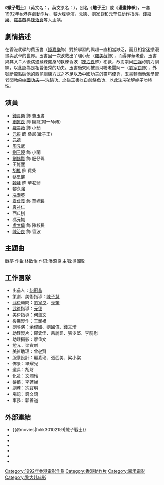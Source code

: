 {{Infobox Film
|片名          = 蠍子戰士
|電影原名      = ''{{lang|en|Operation Scorpio}}''
|圖像          = Operation Scorpio DVD cover.jpg
|圖像說明      = 電影《蠍子王》DVD封面
|導演          = [[黎大煒|黎大煒]]
|監製          = 陳佩華
|製片          = [[洪金寶|洪金寶]]、[[何冠昌|何冠昌]]<br>[[陳佩華|陳佩華]]、[[陳子慧|陳子慧]]
|動作指導      = {{ubl|[[元德|元德]]|[[劉家良|劉家良]]|[[元奎|元奎]]}}
|編劇          = [[黃炳耀_(編劇)|黃炳耀]]、[[陳子慧|陳子慧]]、[[呂秀鳳|呂秀鳳]]
|劇本          = 
|故事          = 
|原著          = 
|旁白          = 
|統籌          = 陳子慧
|主演          = [[錢嘉樂|錢嘉樂]]<br>[[劉家良|劉家良]]<br>[[羅美薇|羅美薇]]
|副標題        = 
|片尾曲        = 
|配樂          = [[林敏怡|林敏怡]]
|攝影          = 黃寶文、曾子驄
|剪輯          = 潘雄
|製片商        = [[嘉禾電影|嘉禾(香港)有限公司]]<br>寶禾影業有限公司<br>嘉峰電影有限公司
|發行商        = {{BHKG}}：[[嘉禾電影|嘉禾(香港)有限公司]]
|上映日期      = {{BHKG}}：{{film date|1992|11|12}}
|發行日期      = 
|片長          = 96 分鐘
|產地          = {{英屬香港電影}}
|語言          = 粵語
|官方網站      = 
|預算          = 
|票房          = HK $512,932.00
|amg_id      = 1:145293
|imdb_id     = tt0102159
}}
《'''蠍子戰士'''》（英文名：''{{lang|en|Operation Scorpio}}''，英文原名：''{{lang|en|The Scorpion King}}''），別名《'''蠍子王'''》或《'''漫畫神拳'''》，一套1992年香港[[喜劇片|喜劇]][[動作片|動作片]]，[[黎大煒|黎大煒]]導演，[[元德|元德]]、[[劉家良|劉家良]]和[[元奎|元奎]]任[[動作指導|動作指導]]，[[錢嘉樂|錢嘉樂]]、[[羅美薇|羅美薇]]與[[陳治良|陳治良]]等人主演。

== 劇情描述 ==
在香港就學的費玉書（[[錢嘉樂|錢嘉樂]]飾）對於學習的興趣一直相當缺乏，而且相當迷戀漫畫與武學的世界。玉書因一次欲救出丫環小茹（[[羅美薇|羅美薇]]飾），而得罪華老爺，玉書與其父二人後偶遇鍛鍊健身的教練香波（[[陳治良|陳治良]]飾）相救，故而崇尚[[西洋|西洋]]的肌力訓練，以此認為是相當優秀的功夫。玉書後來則被賣河粉老闆阿一（[[劉家良|劉家良]]飾），外號斷龍點破他的西洋訓練方式之不足以及中國功夫的靈巧優秀，玉書轉而勤奮學習老闆教的[[中國功夫|中國功夫]]──洗鍋功。之後玉書也自創鱔魚功，以此法來破解蠍子功特性。

== 演員 ==
*[[錢嘉樂|錢嘉樂]] 飾 費玉書
*[[劉家良|劉家良]] 飾 斷龍(阿一師傅)
*[[羅美薇|羅美薇]] 飾 小茹
*[[元振|元振]] 飾 桑尼(蠍子王)
*[[元德|元德]]
*[[周元武|周元武]]
*[[劉玉婷|劉玉婷]] 飾 小蘭
*[[劉錫賢|劉錫賢]] 飾 肥仔興
*王憾塵
*[[胡楓|胡楓]] 飾 費柴
*蔡忠健
*[[韓坤|韓坤]] 飾 華老爺
*黎永強
*[[冼灝英|冼灝英]]
*[[袁信義|袁信義]] 飾 華探長
*[[袁祥仁|袁祥仁]]
*西瓜刨
*馮元幟
*[[盧大偉_(香港)|盧大偉]] 飾 陳校長
*[[陳治良|陳治良]] 飾 香波
== 主題曲 ==
戰夢 作曲:林敏怡 作词:潘源良 主唱:吳國敬

== 工作團隊 ==
*出品人：[[何冠昌|何冠昌]]
*策劃、美術指導：[[陳子慧|陳子慧]]
*[[武術|武術]]顧問：[[劉家良|劉家良]]、[[元奎|元奎]]
*[[武術|武術]]指導：[[元德|元德]]
*美術指導：何劍文
*後期製作：王耀祖
*副導演：余偉國、劉國偉、錢文琦
*助理製片：邵雲佳、呂麗莎、張少堅、李龍慰
*助理攝影：廖偉文
*燈光：梁貴新
*美術助理：曾敬賢
*服裝設計：顧嘉玲、張西美、梁小棠
*佈景：畢耀光
*道具：胡財
*化妝：文潤玲
*髮飾：李蓮娣
*劇務：冼寶明
*場記：錢文錡
*事務：郭善道

==外部連結==
*{{@movies|fohk30102159|蠍子戰士}}
*{{hkmdb title|7614|蠍子戰士}}
*{{Mtime|24481|蠍子戰士}}
*{{douban}}
*{{rotten-tomatoes|operation_scorpio|蠍子戰士}}
*{{Amg movie|145293|蠍子戰士}}
*{{imdb title|0102159|蠍子戰士}}

[[Category:1992年香港電影作品|Category:1992年香港電影作品]]
[[Category:香港動作片|Category:香港動作片]]
[[Category:嘉禾電影|Category:嘉禾電影]]
[[Category:黎大炜电影|Category:黎大炜电影]]